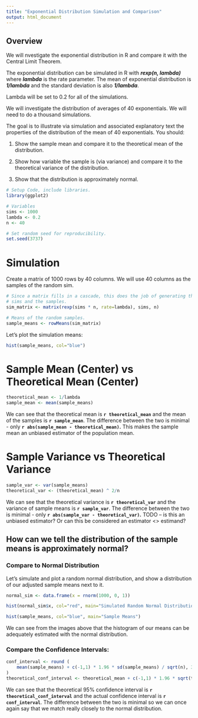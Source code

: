 ```yaml
---
title: "Exponential Distribution Simulation and Comparison"
output: html_document
---
```


## Overview
We will nvestigate the exponential distribution in R and compare it with the Central Limit Theorem.  

The exponential distribution can be simulated in R with ***rexp(n, lambda)*** where ***lambda*** is the rate parameter. The mean of exponential distribution is ***1/lambda*** and the standard deviation is also ***1/lambda***. 

Lambda will be set to 0.2 for all of the simulations. 

We will investigate the distribution of averages of 40 exponentials. We will need to do a thousand simulations.

The goal is to illustrate via simulation and associated explanatory text the properties of the distribution of the mean of 40 exponentials. You should:

1. Show the sample mean and compare it to the theoretical mean of the distribution.

2. Show how variable the sample is (via variance) and compare it to the theoretical variance of the distribution.

3. Show that the distribution is approximately normal.



```r
# Setup Code, include libraries.
library(ggplot2)

# Variables
sims <- 1000
lambda <- 0.2
n <- 40

# Set random seed for reproducibility.
set.seed(3737)
```

# Simulation
Create a matrix of 1000 rows by 40 columns. 
We will use 40 columns as the samples of the random sim.  
```r
# Since a matrix fills in a cascade, this does the job of generating the 
# sims and the samples.
sim_matrix <- matrix(rexp(sims * n, rate=lambda), sims, n)

# Means of the random samples.
sample_means <- rowMeans(sim_matrix)
```


Let's plot the simulation means:
```r
hist(sample_means, col="blue")
```

# Sample Mean (Center) vs Theoretical Mean (Center)
```r
theoretical_mean <- 1/lambda
sample_mean <- mean(sample_means)
```

We can see that the theoretical mean is **`r theoretical_mean`** and the mean of the samples is **`r sample_mean`**.  The difference between the two is minimal - only **`r abs(sample_mean - theoretical_mean)`.**  This makes the sample mean an unbiased estimator of the population mean.

# Sample Variance vs Theoretical Variance
```r
sample_var <- var(sample_means)
theoretical_var <- (theoretical_mean) ^ 2/n
```

We can see that the theoretical variance is **`r theoretical_var `** and the variance of sample means is **`r sample_var`**.  The difference between the two is minimal - only **`r abs(sample_var - theoretical_var)`.**  TODO -- is this an unbiased estimator? Or can this be considered an estimator <> estimand?

## How can we tell the distribution of the sample means is approximately normal? 

### Compare to Normal Distribution
Let's simulate and plot a random normal distribution, and show a distribution of our adjusted sample means next to it.

```r
normal_sim <- data.frame(x = rnorm(1000, 0, 1))
```

```r
hist(normal_sim$x, col="red", main="Simulated Random Normal Distribution")
```

```r
hist(sample_means, col="blue", main="Sample Means")
```

<div style="clear: both"></div>

We can see from the images above that the histogram of our means can be adequately estimated with the normal distribution.

### Compare the Confidence Intervals:
```r
conf_interval <- round (
    mean(sample_means) + c(-1,1) * 1.96 * sd(sample_means) / sqrt(n), 3
)
theoretical_conf_interval <- theoretical_mean + c(-1,1) * 1.96 * sqrt(theoretical_var) / sqrt(n);
```
We can see that the theoretical 95% confidence interval is **`r theoretical_conf_interval `** and the actual confidence interval is **`r conf_interval`**.  The difference between the two is minimal so we can once again say that we match really closely to the normal distribution.
